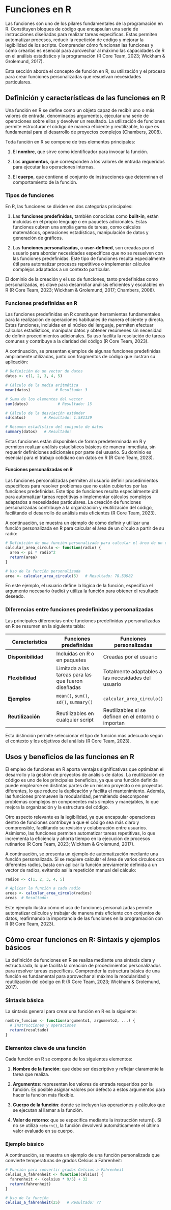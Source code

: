 # Funciones en R

Las funciones son uno de los pilares fundamentales de la programación en R. Constituyen bloques de código que encapsulan una serie de instrucciones diseñadas para realizar tareas específicas. Estas permiten automatizar procesos, reducir la repetición de código y mejorar la legibilidad de los scripts. Comprender cómo funcionan las funciones y cómo crearlas es esencial para aprovechar al máximo las capacidades de R en el análisis estadístico y la programación (R Core Team, 2023; Wickham & Grolemund, 2017).

Esta sección aborda el concepto de función en R, su utilización y el proceso para crear funciones personalizadas que resuelvan necesidades particulares.

## Definición y características de las funciones en R

Una función en R se define como un objeto capaz de recibir uno o más valores de entrada, denominados argumentos, ejecutar una serie de operaciones sobre ellos y devolver un resultado. La utilización de funciones permite estructurar el código de manera eficiente y reutilizable, lo que es fundamental para el desarrollo de proyectos complejos (Chambers, 2008).

Toda función en R se compone de tres elementos principales:

1.  El **nombre**, que sirve como identificador para invocar la función.

2.  Los **argumentos**, que corresponden a los valores de entrada requeridos para ejecutar las operaciones internas.

3.  El **cuerpo**, que contiene el conjunto de instrucciones que determinan el comportamiento de la función.

### Tipos de funciones

En R, las funciones se dividen en dos categorías principales:

1.  Las **funciones predefinidas,** también conocidas como **built-in**, están incluidas en el propio lenguaje o en paquetes adicionales. Estas funciones cubren una amplia gama de tareas, como cálculos matemáticos, operaciones estadísticas, manipulación de datos y generación de gráficos.

2.  Las **funciones personalizadas,** o **user-defined**, son creadas por el usuario para abordar necesidades específicas que no se resuelven con las funciones predefinidas. Este tipo de funciones resulta especialmente útil para automatizar procesos repetitivos o implementar cálculos complejos adaptados a un contexto particular.

El dominio de la creación y el uso de funciones, tanto predefinidas como personalizadas, es clave para desarrollar análisis eficientes y escalables en R (R Core Team, 2023; Wickham & Grolemund, 2017; Chambers, 2008).

### Funciones predefinidas en R

Las funciones predefinidas en R constituyen herramientas fundamentales para la realización de operaciones habituales de manera eficiente y directa. Estas funciones, incluidas en el núcleo del lenguaje, permiten efectuar cálculos estadísticos, manipular datos y obtener resúmenes sin necesidad de definir procedimientos adicionales. Su uso facilita la resolución de tareas comunes y contribuye a la claridad del código (R Core Team, 2023).

A continuación, se presentan ejemplos de algunas funciones predefinidas ampliamente utilizadas, junto con fragmentos de código que ilustran su aplicación:

```r
# Definición de un vector de datos
datos <- c(1, 2, 3, 4, 5)

# Cálculo de la media aritmética
mean(datos)           # Resultado: 3

# Suma de los elementos del vector
sum(datos)             # Resultado: 15

# Cálculo de la desviación estándar
sd(datos)        # Resultado: 1.581139

# Resumen estadístico del conjunto de datos
summary(datos)   # Resultado:

```

Estas funciones están disponibles de forma predeterminada en R y permiten realizar análisis estadísticos básicos de manera inmediata, sin requerir definiciones adicionales por parte del usuario. Su dominio es esencial para el trabajo cotidiano con datos en R (R Core Team, 2023).

#### Funciones personalizadas en R

Las funciones personalizadas permiten al usuario definir procedimientos específicos para resolver problemas que no están cubiertos por las funciones predefinidas. Este tipo de funciones resulta especialmente útil para automatizar tareas repetitivas o implementar cálculos complejos adaptados a necesidades particulares. La creación de funciones personalizadas contribuye a la organización y reutilización del código, facilitando el desarrollo de análisis más eficientes (R Core Team, 2023).

A continuación, se muestra un ejemplo de cómo definir y utilizar una función personalizada en R para calcular el área de un círculo a partir de su radio:

```r
# Definición de una función personalizada para calcular el área de un círculo
calcular_area_circulo <- function(radio) {
  area <- pi * radio^2
  return(area)
}

# Uso de la función personalizada
area <- calcular_area_circulo(5)   # Resultado: 78.53982
```

En este ejemplo, el usuario define la lógica de la función, especifica el argumento necesario (radio) y utiliza la función para obtener el resultado deseado.

### Diferencias entre funciones predefinidas y personalizadas

Las principales diferencias entre funciones predefinidas y personalizadas en R se resumen en la siguiente tabla:

| Característica | Funciones predefinidas | Funciones personalizadas |
|------------------------|------------------------|------------------------|
| **Disponibilidad** | Incluidas en R o en paquetes | Creadas por el usuario |
| **Flexibilidad** | Limitada a las tareas para las que fueron diseñadas | Totalmente adaptables a las necesidades del usuario |
| **Ejemplos** | `mean()`, `sum()`, `sd()`, `summary()` | `calcular_area_circulo()` |
| **Reutilización** | Reutilizables en cualquier script | Reutilizables si se definen en el entorno o importan |

Esta distinción permite seleccionar el tipo de función más adecuado según el contexto y los objetivos del análisis (R Core Team, 2023).

## Usos y beneficios de las funciones en R

El empleo de funciones en R aporta ventajas significativas que optimizan el desarrollo y la gestión de proyectos de análisis de datos. La reutilización de código es uno de los principales beneficios, ya que una función definida puede emplearse en distintas partes de un mismo proyecto o en proyectos diferentes, lo que reduce la duplicación y facilita el mantenimiento. Además, las funciones promueven la modularidad, permitiendo descomponer problemas complejos en componentes más simples y manejables, lo que mejora la organización y la estructura del código.

Otro aspecto relevante es la legibilidad, ya que encapsular operaciones dentro de funciones contribuye a que el código sea más claro y comprensible, facilitando su revisión y colaboración entre usuarios. Asimismo, las funciones permiten automatizar tareas repetitivas, lo que incrementa la eficiencia y ahorra tiempo en la ejecución de procesos rutinarios (R Core Team, 2023; Wickham & Grolemund, 2017).

A continuación, se presenta un ejemplo de automatización mediante una función personalizada. Si se requiere calcular el área de varios círculos con diferentes radios, basta con aplicar la función previamente definida a un vector de radios, evitando así la repetición manual del cálculo:

```r
radios <- c(1, 2, 3, 4, 5)

# Aplicar la función a cada radio
areas <- calcular_area_circulo(radios)
areas  # Resultado:
```

Este ejemplo ilustra cómo el uso de funciones personalizadas permite automatizar cálculos y trabajar de manera más eficiente con conjuntos de datos, reafirmando la importancia de las funciones en la programación con R (R Core Team, 2023).

## Cómo crear funciones en R: Sintaxis y ejemplos básicos

La definición de funciones en R se realiza mediante una sintaxis clara y estructurada, lo que facilita la creación de procedimientos personalizados para resolver tareas específicas. Comprender la estructura básica de una función es fundamental para aprovechar al máximo la modularidad y reutilización del código en R (R Core Team, 2023; Wickham & Grolemund, 2017).

### Sintaxis básica

La sintaxis general para crear una función en R es la siguiente:

```r
nombre_funcion <- function(argumento1, argumento2, ...) {
  # Instrucciones y operaciones
  return(resultado)
}


```

### Elementos clave de una función

Cada función en R se compone de los siguientes elementos:

1.  **Nombre de la función**: que debe ser descriptivo y reflejar claramente la tarea que realiza.

2.  **Argumentos**: representan los valores de entrada requeridos por la función. Es posible asignar valores por defecto a estos argumentos para hacer la función más flexible.

3.  **Cuerpo de la función**: donde se incluyen las operaciones y cálculos que se ejecutan al llamar a la función.

4.  **Valor de retorno**: que se especifica mediante la instrucción return(). Si no se utiliza `return()`, la función devolverá automáticamente el último valor evaluado en su cuerpo.

### Ejemplo básico

A continuación, se muestra un ejemplo de una función personalizada que convierte temperaturas de grados Celsius a Fahrenheit:

```r
# Función para convertir grados Celsius a Fahrenheit
celsius_a_fahrenheit <- function(celsius) {
  fahrenheit <- (celsius * 9/5) + 32
  return(fahrenheit)
}

# Uso de la función
celsius_a_fahrenheit(25)   # Resultado: 77
```
